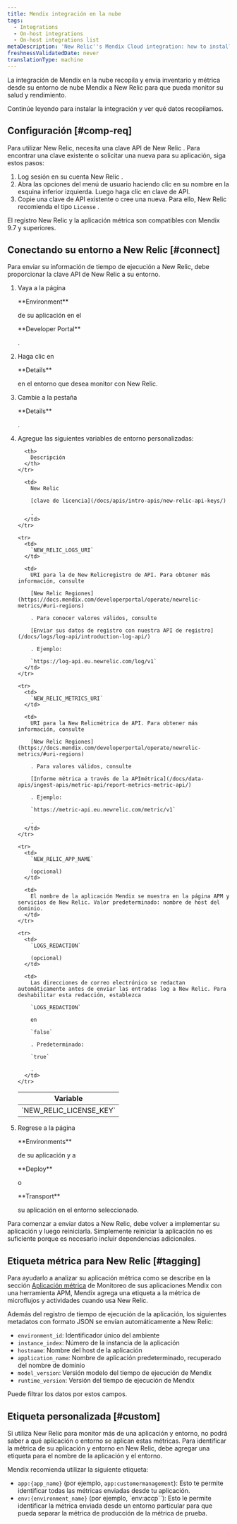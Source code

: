 ```yaml
---
title: Mendix integración en la nube
tags:
  - Integrations
  - On-host integrations
  - On-host integrations list
metaDescription: 'New Relic''s Mendix Cloud integration: how to install it and configure it, and what data it reports.'
freshnessValidatedDate: never
translationType: machine
---
```


La integración de Mendix en la nube recopila y envía inventario y métrica desde su entorno de nube Mendix a New Relic para que pueda monitor su salud y rendimiento.

Continúe leyendo para instalar la integración y ver qué datos recopilamos.

## Configuración [#comp-req]

Para utilizar New Relic, necesita una clave API de New Relic . Para encontrar una clave existente o solicitar una nueva para su aplicación, siga estos pasos:

1. Log sesión en su cuenta New Relic .
2. Abra las opciones del menú de usuario haciendo clic en su nombre en la esquina inferior izquierda. Luego haga clic en clave de API.
3. Copie una clave de API existente o cree una nueva. Para ello, New Relic recomienda el tipo `License` .

<Callout variant="important">
  El registro New Relic y la aplicación métrica son compatibles con Mendix 9.7 y superiores.
</Callout>

## Conectando su entorno a New Relic [#connect]

Para enviar su información de tiempo de ejecución a New Relic, debe proporcionar la clave API de New Relic a su entorno.

1. Vaya a la página

   <DNT>
     **Environment**
   </DNT>

   de su aplicación en el

   <DNT>
     **Developer Portal**
   </DNT>

   .

2. Haga clic en

   <DNT>
     **Details**
   </DNT>

   en el entorno que desea monitor con New Relic.

3. Cambie a la pestaña

   <DNT>
     **Details**
   </DNT>

   .

4. Agregue las siguientes variables de entorno personalizadas:

   <table>
     <thead>
       <tr>
         <th>
           Variable
         </th>

         <th>
           Descripción
         </th>
       </tr>
     </thead>

     <tbody>
       <tr>
         <td>
           `NEW_RELIC_LICENSE_KEY`
         </td>

         <td>
           New Relic

           [clave de licencia](/docs/apis/intro-apis/new-relic-api-keys/)

           .
         </td>
       </tr>

       <tr>
         <td>
           `NEW_RELIC_LOGS_URI`
         </td>

         <td>
           URI para la de New Relicregistro de API. Para obtener más información, consulte

           [New Relic Regiones](https://docs.mendix.com/developerportal/operate/newrelic-metrics/#uri-regions)

           . Para conocer valores válidos, consulte

           [Enviar sus datos de registro con nuestra API de registro](/docs/logs/log-api/introduction-log-api/)

           . Ejemplo:

           `https://log-api.eu.newrelic.com/log/v1`
         </td>
       </tr>

       <tr>
         <td>
           `NEW_RELIC_METRICS_URI`
         </td>

         <td>
           URI para la New Relicmétrica de API. Para obtener más información, consulte

           [New Relic Regiones](https://docs.mendix.com/developerportal/operate/newrelic-metrics/#uri-regions)

           . Para valores válidos, consulte

           [Informe métrica a través de la APImétrica](/docs/data-apis/ingest-apis/metric-api/report-metrics-metric-api/)

           . Ejemplo:

           `https://metric-api.eu.newrelic.com/metric/v1`

           .
         </td>
       </tr>

       <tr>
         <td>
           `NEW_RELIC_APP_NAME`

           (opcional)
         </td>

         <td>
           El nombre de la aplicación Mendix se muestra en la página APM y servicios de New Relic. Valor predeterminado: nombre de host del dominio.
         </td>
       </tr>

       <tr>
         <td>
           `LOGS_REDACTION`

           (opcional)
         </td>

         <td>
           Las direcciones de correo electrónico se redactan automáticamente antes de enviar las entradas log a New Relic. Para deshabilitar esta redacción, establezca

           `LOGS_REDACTION`

           en

           `false`

           . Predeterminado:

           `true`

           .
         </td>
       </tr>
     </tbody>
   </table>

5. Regrese a la página

   <DNT>
     **Environments**
   </DNT>

   de su aplicación y a

   <DNT>
     **Deploy**
   </DNT>

   o

   <DNT>
     **Transport**
   </DNT>

   su aplicación en el entorno seleccionado.

<Callout variant="important">
  Para comenzar a enviar datos a New Relic, debe volver a implementar su aplicación y luego reiniciarla. Simplemente reiniciar la aplicación no es suficiente porque es necesario incluir dependencias adicionales.
</Callout>

## Etiqueta métrica para New Relic [#tagging]

Para ayudarlo a analizar su aplicación métrica como se describe en la sección [Aplicación métrica](https://docs.mendix.com/developerportal/operate/monitoring-with-apm/#app-metrics) de Monitoreo de sus aplicaciones Mendix con una herramienta APM, Mendix agrega una etiqueta a la métrica de microflujos y actividades cuando usa New Relic.

Además del registro de tiempo de ejecución de la aplicación, los siguientes metadatos con formato JSON se envían automáticamente a New Relic:

* `environment_id`: Identificador único del ambiente
* `instance_index`: Número de la instancia de la aplicación
* `hostname`: Nombre del host de la aplicación
* `application_name`: Nombre de aplicación predeterminado, recuperado del nombre de dominio
* `model_version`: Versión modelo del tiempo de ejecución de Mendix
* `runtime_version`: Versión del tiempo de ejecución de Mendix

Puede filtrar los datos por estos campos.

## Etiqueta personalizada [#custom]

Si utiliza New Relic para monitor más de una aplicación y entorno, no podrá saber a qué aplicación o entorno se aplican estas métricas. Para identificar la métrica de su aplicación y entorno en New Relic, debe agregar una etiqueta para el nombre de la aplicación y el entorno.

Mendix recomienda utilizar la siguiente etiqueta:

* `app:{app_name}` (por ejemplo, `app:customermanagement`): Esto te permite identificar todas las métricas enviadas desde tu aplicación.
* `env:{environment_name}` (por ejemplo, \`env:accp\`\`): Esto le permite identificar la métrica enviada desde un entorno particular para que pueda separar la métrica de producción de la métrica de prueba.
